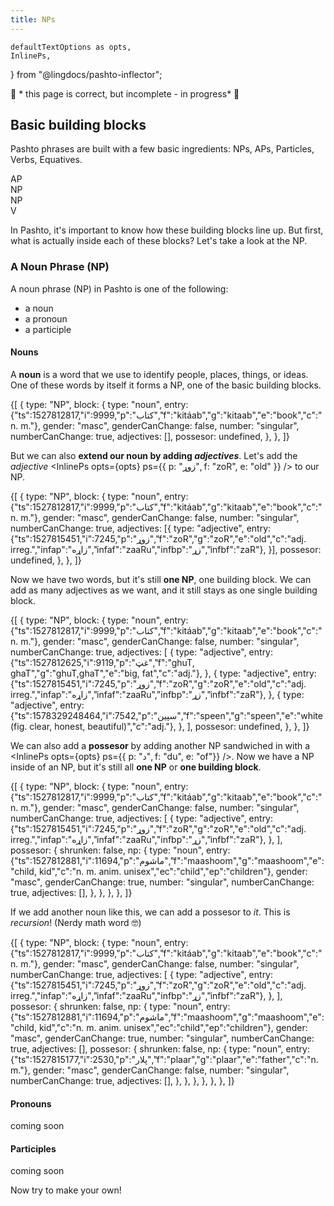 ```yaml
---
title: NPs
---
```


    defaultTextOptions as opts,
    InlinePs,
} from "@lingdocs/pashto-inflector";

👷 * this page is correct, but incomplete - in progress* 🚧

## Basic building blocks

Pashto phrases are built with a few basic ingredients: NPs, APs, Particles, Verbs, Equatives.

<div className="d-flex flex-row justify-content-center">
    <div className="text-center mr-2">
        <div className="d-flex justify-content-center align-items-center" style={{
            border: "2px solid black",
            height: "3rem",
            width: "7rem",
        }}/>
        <div>AP</div>
    </div>
    <div className="text-center mr-2">
        <div className="d-flex justify-content-center align-items-center" style={{
            border: "2px solid black",
            height: "3rem",
            width: "7rem",
        }}/>
        <div>NP</div>
    </div>
    <div className="text-center mr-2">
        <div className="d-flex justify-content-center align-items-center" style={{
            border: "2px solid black",
            height: "3rem",
            width: "7rem",
        }}/>
        <div>NP</div>
    </div>
    <div className="text-center">
        <div className="d-flex justify-content-center align-items-center" style={{
            border: "2px solid black",
            height: "3rem",
            width: "7rem",
        }}/>
        <div>V</div>
    </div>
</div>

In Pashto, it's important to know how these building blocks line up. But first, what is actually inside each of these blocks? Let's take a look at the NP. 

### A Noun Phrase (NP)

A noun phrase (NP) in Pashto is one of the following:

- a noun
- a pronoun
- a participle

#### Nouns

A **noun** is a word that we use to identify people, places, things, or ideas. One of these words by itself it forms a NP, one of the basic building blocks.

<PhraseDiagram>{[
    {
        type: "NP",
        block: {
            type: "noun",
            entry: {"ts":1527812817,"i":9999,"p":"کتاب","f":"kitáab","g":"kitaab","e":"book","c":"n. m."},
            gender: "masc",
            genderCanChange: false,
            number: "singular",
            numberCanChange: true,
            adjectives: [],
            possesor: undefined,
        },
    },
]}</PhraseDiagram> 

But we can also **extend our noun by adding *adjectives***. Let's add the *adjective* <InlinePs opts={opts} ps={{ p: "زوړ", f: "zoR", e: "old" }} /> to our NP.

<PhraseDiagram>{[
    {
        type: "NP",
        block: {
            type: "noun",
            entry: {"ts":1527812817,"i":9999,"p":"کتاب","f":"kitáab","g":"kitaab","e":"book","c":"n. m."},
            gender: "masc",
            genderCanChange: false,
            number: "singular",
            numberCanChange: true,
            adjectives: [{
                type: "adjective",
                entry: {"ts":1527815451,"i":7245,"p":"زوړ","f":"zoR","g":"zoR","e":"old","c":"adj. irreg.","infap":"زاړه","infaf":"zaaRu","infbp":"زړ","infbf":"zaR"},
            }],
            possesor: undefined,
        },
    },
]}</PhraseDiagram>

Now we have two words, but it's still **one NP**, one building block. We can add as many adjectives as we want, and it still stays as one single building block.

<PhraseDiagram>{[
    {
        type: "NP",
        block: {
            type: "noun",
            entry: {"ts":1527812817,"i":9999,"p":"کتاب","f":"kitáab","g":"kitaab","e":"book","c":"n. m."},
            gender: "masc",
            genderCanChange: false,
            number: "singular",
            numberCanChange: true,
            adjectives: [
                {
                    type: "adjective",
                    entry: {"ts":1527812625,"i":9119,"p":"غټ","f":"ghuT, ghaT","g":"ghuT,ghaT","e":"big, fat","c":"adj."},
                },
                {
                    type: "adjective",
                    entry: {"ts":1527815451,"i":7245,"p":"زوړ","f":"zoR","g":"zoR","e":"old","c":"adj. irreg.","infap":"زاړه","infaf":"zaaRu","infbp":"زړ","infbf":"zaR"},
                },
                {
                    type: "adjective",
                    entry: {"ts":1578329248464,"i":7542,"p":"سپین","f":"speen","g":"speen","e":"white (fig. clear, honest, beautiful)","c":"adj."},
                },
            ],
            possesor: undefined,
        },
    },
]}</PhraseDiagram>

We can also add a **possesor** by adding another NP <Link to="/sandwiches/sandwiches/">sandwiched</Link> in with a <InlinePs opts={opts} ps={{ p: "د", f: "du", e: "of"}} />. Now we have a NP inside of an NP, but it's still all **one NP** or **one building block**. 

<PhraseDiagram>{[
    {
        type: "NP",
        block: {
            type: "noun",
            entry: {"ts":1527812817,"i":9999,"p":"کتاب","f":"kitáab","g":"kitaab","e":"book","c":"n. m."},
            gender: "masc",
            genderCanChange: false,
            number: "singular",
            numberCanChange: true,
            adjectives: [
                {
                    type: "adjective",
                    entry: {"ts":1527815451,"i":7245,"p":"زوړ","f":"zoR","g":"zoR","e":"old","c":"adj. irreg.","infap":"زاړه","infaf":"zaaRu","infbp":"زړ","infbf":"zaR"},
                },
            ],
            possesor: {
                shrunken: false,
                np: {
                    type: "noun",
                    entry: {"ts":1527812881,"i":11694,"p":"ماشوم","f":"maashoom","g":"maashoom","e":"child, kid","c":"n. m. anim. unisex","ec":"child","ep":"children"},
                    gender: "masc",
                    genderCanChange: true,
                    number: "singular",
                    numberCanChange: true,
                    adjectives: [],
                },
            },
        },
    },
]}</PhraseDiagram>

If we add another noun like this, we can add a possesor to *it*. This is *recursion*! (Nerdy math word 🤓)

<PhraseDiagram>{[
    {
        type: "NP",
        block: {
            type: "noun",
            entry: {"ts":1527812817,"i":9999,"p":"کتاب","f":"kitáab","g":"kitaab","e":"book","c":"n. m."},
            gender: "masc",
            genderCanChange: false,
            number: "singular",
            numberCanChange: true,
            adjectives: [
                {
                    type: "adjective",
                    entry: {"ts":1527815451,"i":7245,"p":"زوړ","f":"zoR","g":"zoR","e":"old","c":"adj. irreg.","infap":"زاړه","infaf":"zaaRu","infbp":"زړ","infbf":"zaR"},
                },
            ],
            possesor: {
                shrunken: false,
                np: {
                    type: "noun",
                    entry: {"ts":1527812881,"i":11694,"p":"ماشوم","f":"maashoom","g":"maashoom","e":"child, kid","c":"n. m. anim. unisex","ec":"child","ep":"children"},
                    gender: "masc",
                    genderCanChange: true,
                    number: "singular",
                    numberCanChange: true,
                    adjectives: [],
                    possesor: {
                        shrunken: false,
                        np: {
                            type: "noun",
                            entry: {"ts":1527815177,"i":2530,"p":"پلار","f":"plaar","g":"plaar","e":"father","c":"n. m."},
                            gender: "masc",
                            genderCanChange: false,
                            number: "singular",
                            numberCanChange: true,
                            adjectives: [],
                        },
                    },
                },
            },
        },
    },
]}</PhraseDiagram>

#### Pronouns

coming soon

#### Participles

coming soon

Now try to make your own!

<NPPlayground opts={opts} />
